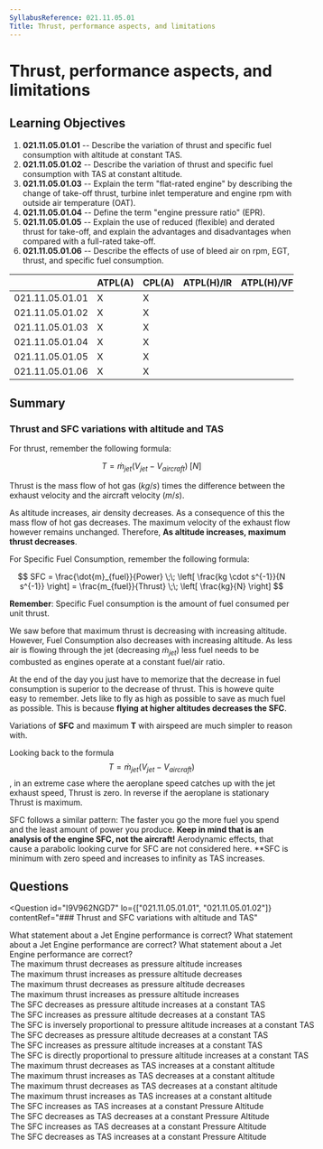 ```yaml
---
SyllabusReference: 021.11.05.01
Title: Thrust, performance aspects, and limitations
---
```


# Thrust, performance aspects, and limitations

## Learning Objectives

1. **021.11.05.01.01** -- Describe the variation of thrust and specific fuel
   consumption with altitude at constant TAS.
2. **021.11.05.01.02** -- Describe the variation of thrust and specific fuel
   consumption with TAS at constant altitude.
3. **021.11.05.01.03** -- Explain the term "flat-rated engine" by describing the
   change of take-off thrust, turbine inlet temperature and engine rpm with
   outside air temperature (OAT).
4. **021.11.05.01.04** -- Define the term "engine pressure ratio" (EPR).
5. **021.11.05.01.05** -- Explain the use of reduced (flexible) and derated
   thrust for take-off, and explain the advantages and disadvantages when
   compared with a full-rated take-off.
6. **021.11.05.01.06** -- Describe the effects of use of bleed air on rpm, EGT,
   thrust, and specific fuel consumption.

|                 | ATPL(A) | CPL(A) | ATPL(H)/IR | ATPL(H)/VFR | CPL(H) | IR  | CBIR(A) |
| --------------- | ------- | ------ | ---------- | ----------- | ------ | --- | ------- |
| 021.11.05.01.01 | X       | X      |            |             |        |     |         |
| 021.11.05.01.02 | X       | X      |            |             |        |     |         |
| 021.11.05.01.03 | X       | X      |            |             |        |     |         |
| 021.11.05.01.04 | X       | X      |            |             |        |     |         |
| 021.11.05.01.05 | X       | X      |            |             |        |     |         |
| 021.11.05.01.06 | X       | X      |            |             |        |     |         |

## Summary

### Thrust and SFC variations with altitude and TAS

For thrust, remember the following formula:

$$
T = \dot{m}_{jet}(V_{jet} - V_{aircraft}) \;[N]
$$

Thrust is the mass flow of hot gas ($kg/s$) times the difference between the
exhaust velocity and the aircraft velocity ($m/s$).

As altitude increases, air density decreases. As a consequence of this the mass
flow of hot gas decreases. The maximum velocity of the exhaust flow however
remains unchanged. Therefore, **As altitude increases, maximum thrust
decreases**.

For Specific Fuel Consumption, remember the following formula:

$$
SFC = \frac{\dot{m}_{fuel}}{Power}
      \;\; \left[ \frac{kg \cdot s^{-1}}{N s^{-1}} \right]
    = \frac{m_{fuel}}{Thrust}
      \;\; \left[ \frac{kg}{N} \right]
$$

**Remember**: Specific Fuel consumption is the amount of fuel consumed per unit
thrust.

We saw before that maximum thrust is decreasing with increasing altitude.
However, Fuel Consumption also decreases with increasing altitude. As less air
is flowing through the jet (decreasing $\dot{m}_{jet}$) less fuel needs to be
combusted as engines operate at a constant fuel/air ratio.

At the end of the day you just have to memorize that the decrease in fuel
consumption is superior to the decrease of thrust. This is howeve quite easy to
remember. Jets like to fly as high as possible to save as much fuel as possible.
This is because **flying at higher altitudes decreases the SFC**.

Variations of **SFC** and maximum **T** with airspeed are much simpler to reason
with.

Looking back to the formula $$T = \dot{m}_{jet}(V_{jet} - V_{aircraft})$$, in an
extreme case where the aeroplane speed catches up with the jet exhaust speed,
Thrust is zero. In reverse if the aeroplane is stationary Thrust is maximum.

SFC follows a similar pattern: The faster you go the more fuel you spend and the
least amount of power you produce. **Keep in mind that is an analysis of the
engine SFC, not the aircraft!** Aerodynamic effects, that cause a parabolic
looking curve for SFC are not considered here. \*\*SFC is minimum with zero
speed and increases to infinity as TAS increases.

## Questions

<Question
  id="I9V962NGD7"
  lo={["021.11.05.01.01", "021.11.05.01.02"]}
  contentRef="### Thrust and SFC variations with altitude and TAS"
>
  <Text variant="oneCorrect">
    What statement about a Jet Engine performance is correct?
  </Text>
  <Text variant="oneTwo">
    What statement about a Jet Engine performance are correct?
  </Text>
  <Text variant="multipleCorrect" select={4}>
    What statement about a Jet Engine performance are correct?
  </Text>
  <Option key={1} correct>
    The maximum thrust decreases as pressure altitude increases
  </Option>
  <Option key={1} correct>
    The maximum thrust increases as pressure altitude decreases
  </Option>
  <Option key={1}>
    The maximum thrust decreases as pressure altitude decreases
  </Option>
  <Option key={1}>
    The maximum thrust increases as pressure altitude increases
  </Option>
  <Option key={2} correct>
    The SFC decreases as pressure altitude increases at a constant TAS
  </Option>
  <Option key={2} correct>
    The SFC increases as pressure altitude decreases at a constant TAS
  </Option>
  <Option
    key={2}
    correct
    why="This is just a more mathematically robust way of saying that the SFC decreases as altitude increases"
  >
    The SFC is inversely proportional to pressure altitude increases at a
    constant TAS
  </Option>
  <Option key={2}>
    The SFC decreases as pressure altitude decreases at a constant TAS
  </Option>
  <Option key={2}>
    The SFC increases as pressure altitude increases at a constant TAS
  </Option>
  <Option
    key={2}
    why="The opposite is true. The SFC is inversely proportional to pressure altitude."
  >
    The SFC is directly proportional to pressure altitude increases at a
    constant TAS
  </Option>
  <Option key={3} correct>
    The maximum thrust decreases as TAS increases at a constant altitude
  </Option>
  <Option key={3} correct>
    The maximum thrust increases as TAS decreases at a constant altitude
  </Option>
  <Option key={3}>
    The maximum thrust decreases as TAS decreases at a constant altitude
  </Option>
  <Option key={3}>
    The maximum thrust increases as TAS increases at a constant altitude
  </Option>
  <Option key={4} correct>
    The SFC increases as TAS increases at a constant Pressure Altitude
  </Option>
  <Option key={4} correct>
    The SFC decreases as TAS decreases at a constant Pressure Altitude
  </Option>
  <Option key={4}>
    The SFC increases as TAS decreases at a constant Pressure Altitude
  </Option>
  <Option key={4}>
    The SFC decreases as TAS increases at a constant Pressure Altitude
  </Option>
</Question>
